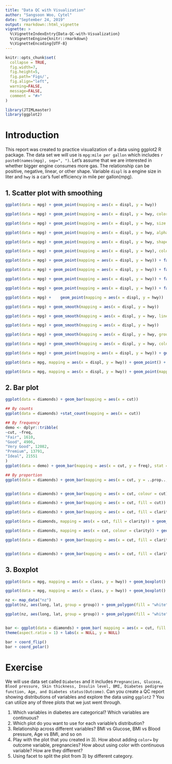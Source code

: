 ```yaml
---
title: "Data QC with Visualization"
author: "Sangsoon Woo, Cytel"
date: "September 24, 2019"
output: rmarkdown::html_vignette
vignette: >
  %\VignetteIndexEntry{Data-QC-with-Visualization}
  %\VignetteEngine{knitr::rmarkdown}
  %\VignetteEncoding{UTF-8}
---
```



```r
knitr::opts_chunk$set(
  collapse = TRUE,
  fig.width=7, 
  fig.height=5, 
  fig.path='Figs/', 
  fig.align="left",
  warning=FALSE, 
  message=FALSE,
  comment = "#>"
)
```

```r
library(JTIMLmaster)
library(ggplot2)
```

# Introduction
This report was created to practice visualization of a data using ggplot2 R package. The data set we will use is `mpg:mile per gallon` which includes `r paste0(names(mpg), sep=", ")`. Let's assume that we are interested in whether bigger engine consumes more gas. The relationship can be positive, negative, linear, or other shape. Variable `displ` is a engine size in liter and `hwy` is a car's fuel efficiency in mile per gallon(mpg). 


## 1. Scatter plot with smoothing
```r
ggplot(data = mpg) + geom_point(mapping = aes(x = displ, y = hwy))

ggplot(data = mpg) + geom_point(mapping = aes(x = displ, y = hwy, color=class))

ggplot(data = mpg) + geom_point(mapping = aes(x = displ, y = hwy, size = class))

ggplot(data = mpg) + geom_point(mapping = aes(x = displ, y = hwy, alpha = class))

ggplot(data = mpg) + geom_point(mapping = aes(x = displ, y = hwy, shape = class))

ggplot(data = mpg) + geom_point(mapping = aes(x = displ, y = hwy), color = "red")


```


```r
ggplot(data = mpg) + geom_point(mapping = aes(x = displ, y = hwy)) + facet_wrap(~ class, nrow = 2)

ggplot(data = mpg) + geom_point(mapping = aes(x = displ, y = hwy)) + facet_grid(drv ~ cyl)

ggplot(data = mpg) + geom_point(mapping = aes(x = displ, y = hwy)) + facet_grid(. ~ cyl)

ggplot(data = mpg) + geom_point(mapping = aes(x = displ, y = hwy)) + facet_grid(drv ~ .)

```


```r
ggplot(data = mpg) +    geom_point(mapping = aes(x = displ, y = hwy))

ggplot(data = mpg) + geom_smooth(mapping = aes(x = displ, y = hwy))

ggplot(data = mpg) + geom_smooth(mapping = aes(x = displ, y = hwy, linetype = drv))  ## drv = drive train, 4=four-wheel drive, f=front-wheel drive, r=rear-wheel drive
```

```r
ggplot(data = mpg) + geom_smooth(mapping = aes(x = displ, y = hwy))

ggplot(data = mpg) + geom_smooth(mapping = aes(x = displ, y = hwy, group = drv))

ggplot(data = mpg) + geom_smooth(mapping = aes(x = displ, y = hwy, color = drv),show.legend = FALSE)

ggplot(data = mpg) + geom_point(mapping = aes(x = displ, y = hwy)) + geom_smooth(mapping = aes(x = displ, y = hwy))

ggplot(data = mpg, mapping = aes(x = displ, y = hwy)) + geom_point() + geom_smooth()

ggplot(data = mpg, mapping = aes(x = displ, y = hwy)) + geom_point(mapping = aes(color = class)) + geom_smooth()

```

## 2. Bar plot
```r
ggplot(data = diamonds) + geom_bar(mapping = aes(x = cut))

## By counts 
ggplot(data = diamonds) +stat_count(mapping = aes(x = cut))

## By frequency 
demo <- dplyr::tribble(
~cut, ~freq,
"Fair", 1610,
"Good", 4906,
"Very Good", 12082,
"Premium", 13791,
"Ideal", 21551
)
ggplot(data = demo) + geom_bar(mapping = aes(x = cut, y = freq), stat = "identity")

## By proportion
ggplot(data = diamonds) + geom_bar(mapping = aes(x = cut, y = ..prop.., group = 1))


ggplot(data = diamonds) + geom_bar(mapping = aes(x = cut, colour = cut))

ggplot(data = diamonds) + geom_bar(mapping = aes(x = cut, fill = cut))

ggplot(data = diamonds) + geom_bar(mapping = aes(x = cut, fill = clarity))

ggplot(data = diamonds, mapping = aes(x = cut, fill = clarity)) + geom_bar(alpha = 1/5, position = "identity") 

ggplot(data = diamonds, mapping = aes(x = cut, colour = clarity)) + geom_bar(fill = NA, position = "identity")

ggplot(data = diamonds) + geom_bar(mapping = aes(x = cut, fill = clarity), position = "fill")


ggplot(data = diamonds) + geom_bar(mapping = aes(x = cut, fill = clarity), position = "dodge")


```


## 3. Boxplot 

```r
ggplot(data = mpg, mapping = aes(x = class, y = hwy)) + geom_boxplot()

ggplot(data = mpg, mapping = aes(x = class, y = hwy)) + geom_boxplot() + coord_flip()

nz <- map_data("nz")
ggplot(nz, aes(long, lat, group = group)) + geom_polygon(fill = "white", colour = "black")

ggplot(nz, aes(long, lat, group = group)) + geom_polygon(fill = "white", colour = "black") + coord_quickmap()


bar <- ggplot(data = diamonds) + geom_bar( mapping = aes(x = cut, fill = cut), show.legend = FALSE, width = 1) +
theme(aspect.ratio = 1) + labs(x = NULL, y = NULL)

bar + coord_flip()
bar + coord_polar()

```

# Exercise
We will use data set called `Diabetes` and it includes `Pregnancies, Glucose, Blood pressure, Skin thickness, Insulin level, BMI, Diabetes pedigree function, Age, and Diabetes status(Outcome)`. Can you create a QC report showing distributions of variables and explore the data using `ggplot2` ? You can utilize any of three plots that we just went through. 

  1) Which variables in diabetes are categorical? Which variables are continuous?
  2) Which plot do you want to use for each variable's distribution? 
  3) Relationship across different variables? BMI vs Glucose, BMI vs Blood pressure, Age vs BMI, and so on
  4) Play with the plot that you created in 3). How about adding `color=` by outcome variable, pregnancies? How about using color with continuous variable? How are they different?
  5) Using facet to split the plot from 3) by different category.
  

